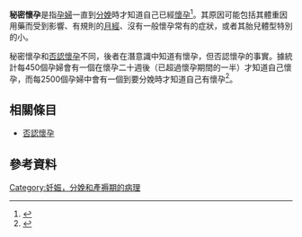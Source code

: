 '''秘密懷孕'''是指[[孕婦|孕婦]]一直到[[分娩|分娩]]時才知道自己已經[[懷孕|懷孕]]<ref name=evol>{{cite web|last=Del Giudice|first=M|title=The evolutionary biology of cryptic pregnancy: A re-appraisal of the "denied pregnancy" phenomenon.|url=http://www.ncbi.nlm.nih.gov/pubmed/16997498|work=Med Hypotheses|accessdate=13 April 2013|archive-date=2015-01-05|archive-url=https://web.archive.org/web/20150105180215/http://www.ncbi.nlm.nih.gov/pubmed/16997498|dead-url=no}}</ref>。其原因可能包括其體重因用藥而受到影響、有規則的[[月經|月經]]、沒有一般懷孕常有的症狀，或者其胎兒體型特別的小。

秘密懷孕和[[否認懷孕|否認懷孕]]不同，後者在潛意識中知道有懷孕，但否認懷孕的事實。據統計每450個孕婦會有一個在懷孕二十週後（已超過懷孕期間的一半）才知道自己懷孕，而每2500個孕婦中會有一個到要分娩時才知道自己有懷孕<ref>{{cite news|last=Jena|first=Pincot|title=How Can You Be Pregnant (For Months) And Not Know It?|url=http://www.huffingtonpost.com/jena-pincott/pregnant-without-knowing-it_b_1078776.html?ref=parents|accessdate=13 April 2013|work=Huffington Post|date=8 November 2011|archive-date=2015-01-05|archive-url=https://web.archive.org/web/20150105175841/http://www.huffingtonpost.com/jena-pincott/pregnant-without-knowing-it_b_1078776.html?ref=parents|dead-url=no}}</ref>。

==相關條目==
* [[否認懷孕|否認懷孕]]

==參考資料==
{{reflist}}
{{懷孕和分娩}}
{{生殖生理學}}
{{med-stub}}
[[Category:妊娠，分娩和產褥期的病理|Category:妊娠，分娩和產褥期的病理]]